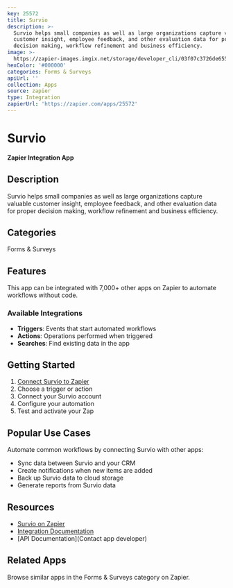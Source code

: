 ```yaml
---
key: 25572
title: Survio
description: >-
  Survio helps small companies as well as large organizations capture valuable
  customer insight, employee feedback, and other evaluation data for proper
  decision making, workflow refinement and business efficiency.
image: >-
  https://zapier-images.imgix.net/storage/developer_cli/03f07c3726de65593a8ed51118f6c9be_2.png?auto=format%2Ccompress&ixlib=python-3.0.0&q=50
hexColor: '#000000'
categories: Forms & Surveys
apiUrl: ''
collection: Apps
source: zapier
type: Integration
zapierUrl: 'https://zapier.com/apps/25572'
---
```

# Survio

**Zapier Integration App**

## Description

Survio helps small companies as well as large organizations capture valuable customer insight, employee feedback, and other evaluation data for proper decision making, workflow refinement and business efficiency.

## Categories

Forms & Surveys

## Features

This app can be integrated with 7,000+ other apps on Zapier to automate workflows without code.

### Available Integrations

- **Triggers**: Events that start automated workflows
- **Actions**: Operations performed when triggered
- **Searches**: Find existing data in the app

## Getting Started

1. [Connect Survio to Zapier](https://zapier.com/apps/25572)
2. Choose a trigger or action
3. Connect your Survio account
4. Configure your automation
5. Test and activate your Zap

## Popular Use Cases

Automate common workflows by connecting Survio with other apps:

- Sync data between Survio and your CRM
- Create notifications when new items are added
- Back up Survio data to cloud storage
- Generate reports from Survio data

## Resources

- [Survio on Zapier](https://zapier.com/apps/25572)
- [Integration Documentation](https://zapier.com/apps/25572/integrations)
- [API Documentation](Contact app developer)

## Related Apps

Browse similar apps in the Forms & Surveys category on Zapier.
